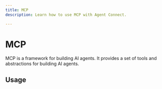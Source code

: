 ```yaml
---
title: MCP
description: Learn how to use MCP with Agent Connect.

---
```


# MCP

MCP is a framework for building AI agents. It provides a set of tools and abstractions for building AI agents.

## Usage
